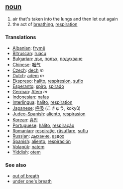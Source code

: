 == [[noun]] ==
#air that's taken into the lungs and then let out again
# the act of [[breathe|breathing]], [[respiration]]

=== Translations ===
*[[Albanian]]: [[frymë]]
*[[Bitruscan]]: [[ruacu]]
*[[Bulgarian]]: [[дъх]], [[полъх]], [[подухване]]
*[[Chinese]]: [[咽气]]
*[[Czech]]: [[dech]] ''m''
*[[Dutch]]: [[adem]] ''m''
*[[Ekspreso]]: [[halito]], [[respiresion]], [[suflo]]
*[[Esperanto]]: [[spiro]], [[spirado]]
*[[German]]: [[Atem]] ''m''
*[[Indonesian]]: [[nafas]]
*[[Interlingua]]: [[halito]], [[respiration]]
*[[Japanese]]: [[呼吸]] (こきゅう, kokyū)
*[[Judeo-Spanish]]: [[aliento]], [[respirasion]]
*[[Korean]]: [[흡입]]
*[[Portuguese]]: [[hálito]], [[respiração]]
*[[Romanian]]: [[respiraţie]], [[răsuflare]], [[suflu]] 
*[[Russian]]: [[дыхание]], [[вздох]]
*[[Spanish]]: [[aliento]], [[respiración]]
*[[Volapük]]: [[natem]]
*[[Yiddish]]: [[otem]]

=== See also ===
*[[out of breath]]
*[[under one's breath]]
